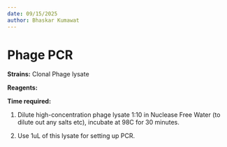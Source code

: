 ```yaml
---
date: 09/15/2025
author: Bhaskar Kumawat
---
```


# Phage PCR {.unnumbered}

**Strains:** Clonal Phage lysate

**Reagents:** 

**Time required:**  


1. Dilute high-concentration phage lysate 1:10 in Nuclease Free Water (to dilute out any salts etc), incubate at 98C for 30 minutes.

2. Use 1uL of this lysate for setting up PCR.